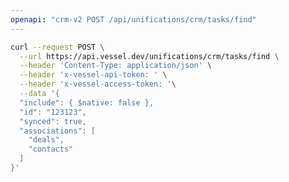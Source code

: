 ```yaml
---
openapi: "crm-v2 POST /api/unifications/crm/tasks/find"
---
```


<RequestExample>

```bash Request
curl --request POST \
  --url https://api.vessel.dev/unifications/crm/tasks/find \
  --header 'Content-Type: application/json' \
  --header 'x-vessel-api-token: ' \
  --header 'x-vessel-access-token: '\
  --data '{
  "include": { $native: false },
  "id": "123123",
  "synced": true,
  "associations": [
    "deals",
    "contacts"
  ]
}'
```

</RequestExample>
